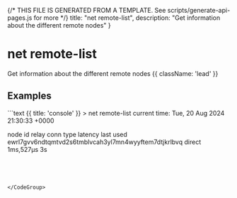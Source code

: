 {/* THIS FILE IS GENERATED FROM A TEMPLATE. See scripts/generate-api-pages.js for more */}
    title: "net remote-list",
    description: "Get information about the different remote nodes"
}

<div className='not-prose mb-5'>
    <Breadcrumbs pages={[
        { name: 'API', href: '/docs/api', current: false },
        { name: 'net remote-list', href: '/docs/api/net-remote-list', current: true },
    ]} />
</div>

# net remote-list

Get information about the different remote nodes {{ className: 'lead' }}



## Examples

<CodeGroup title="net remote-list">
```text {{ title: 'console' }}
> net remote-list
 current time: Tue, 20 Aug 2024 21:30:33 +0000

 node id                                               relay  conn type  latency    last used 
 ewrl7gvv6ndtqmtvd2s6tmblvcah3yl7mn4wyyftem7dtjkrlbvq         direct     1ms,527μs  3s
```




</CodeGroup>
